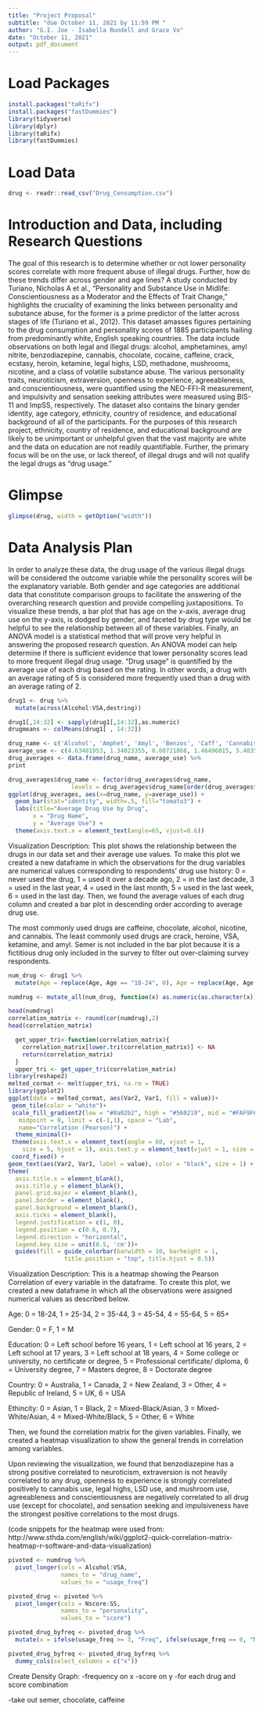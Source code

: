 ```yaml
---
title: "Project Proposal"
subtitle: "due October 11, 2021 by 11:59 PM "
author: "G.I. Joe - Isabella Rundell and Grace Vo"
date: "October 11, 2021"
output: pdf_document
---
```


# Load Packages

```r
install.packages("taRifx")
install.packages("fastDummies")
library(tidyverse)
library(dplyr)
library(taRifx)
library(fastDummies)
``` 

# Load Data
```r
drug <- readr::read_csv("Drug_Consumption.csv")
```

# Introduction and Data, including Research Questions

  The goal of this research is to determine whether or not lower personality scores correlate with more frequent abuse of illegal drugs. Further, how do these trends differ across gender and age lines? A study conducted by Turiano, Nicholas A et al., “Personality and Substance Use in Midlife: Conscientiousness as a Moderator and the Effects of Trait Change,” highlights the cruciality of examining the links between personality and substance abuse, for the former is a prime predictor of the latter across stages of life (Turiano et al., 2012). This dataset amasses figures pertaining to the drug consumption and personality scores of 1885 participants hailing from predominantly white, English speaking countries. The data include observations on both legal and illegal drugs: alcohol, amphetamines, amyl nitrite, benzodiazepine, cannabis, chocolate, cocaine, caffeine, crack, ecstasy, heroin, ketamine, legal highs, LSD, methadone, mushrooms, nicotine, and a class of volatile substance abuse. The various personality traits, neuroticism, extraversion, openness to experience, agreeableness, and conscientiousness, were quantified using the NEO-FFI-R measurement, and impulsivity and sensation seeking attributes were measured using BIS-11 and ImpSS, respectively. The dataset also contains the binary gender identity, age category, ethnicity, country of residence, and educational background of all of the participants. For the purposes of this research project, ethnicity, country of residence, and educational background are likely to be unimportant or unhelpful given that the vast majority are white and the data on education are not readily quantifiable. Further, the primary focus will be on the use, or lack thereof, of illegal drugs and will not qualify the legal drugs as “drug usage."

# Glimpse

```r
glimpse(drug, width = getOption("width"))
```


# Data Analysis Plan

In order to analyze these data, the drug usage of the various illegal drugs will be considered the outcome variable while the personality scores will be the explanatory variable. Both gender and age categories are additional data that constitute comparison groups to facilitate the answering of the overarching research question and provide compelling juxtapositions. To visualize these trends, a bar plot that has age on the x-axis, average drug use on the y-axis, is dodged by gender, and faceted by drug type would be helpful to see the relationship between all of these variables. Finally, an ANOVA model is a statistical method that will prove very helpful in answering the proposed research question. An ANOVA model can help determine if there is sufficient evidence that lower personality scores lead to more frequent illegal drug usage. “Drug usage” is quantified by the average use of each drug based on the rating. In other words, a drug with an average rating of 5 is considered more frequently used than a drug with an average rating of 2. 


```r
drug1 <- drug %>%
  mutate(across(Alcohol:VSA,destring))
```

```r
drug1[,14:32] <- sapply(drug1[,14:32],as.numeric)
drugmeans <- colMeans(drug1[ , 14:32])
```

```r
drug_name <- c('Alcohol', 'Amphet', 'Amyl', 'Benzos', 'Caff', 'Cannabis', 'Choc', 'Coke', 'Crack', 'Ecstasy', 'Heroin', 'Ketamine','Legalh', 'LSD', 'Meth', 'Mushrooms', 'Nicotine', 'VSA')
average_use <- c(4.63481953, 1.34023355, 0.60721868, 1.46496815, 5.48354565, 2.99097665, 5.10668790, 1.16188960, 0.29777070, 1.31475584, 0.37420382, 0.56953291, 1.35668790, 1.06210191, 0.82696391, 1.18789809, 3.20116773, 0.43365180)
drug_averages <- data.frame(drug_name, average_use) %>%
print
```

```r
drug_averages$drug_name <- factor(drug_averages$drug_name,                                    
                  levels = drug_averages$drug_name[order(drug_averages$average_use, decreasing = TRUE)])
ggplot(drug_averages, aes(x=drug_name, y=average_use)) + 
  geom_bar(stat="identity", width=.5, fill="tomato3") + 
  labs(title="Average Drug Use by Drug",
       x = "Drug Name",
       y = "Average Use") + 
  theme(axis.text.x = element_text(angle=65, vjust=0.6))
```
Visualization Description:
This plot shows the relationship between the drugs in our data set and their average use values. To make this plot we created a new dataframe in which the observations for the drug variables are numerical values corresponding to respondents' drug use history: 0 = never used the drug, 1 = used it over a decade ago, 2 = in the last decade, 3 = used in the last year, 4 = used in the last month, 5 = used in the last week, 6 = used in the last day. Then, we found the average values of each drug column and created a bar plot in descending order according to average drug use.

The most commonly used drugs are caffeine, chocolate, alcohol, nicotine, and cannabis. The least commonly used drugs are crack, heroine, VSA, ketamine, and amyl. Semer is not included in the bar plot because it is a fictitious drug only included in the survey to filter out over-claiming survey respondents. 

```r
num_drug <- drug1 %>%                               
  mutate(Age = replace(Age, Age == "18-24", 0), Age = replace(Age, Age == "25-34", 1), Age = replace(Age, Age == "35-44", 2), Age = replace(Age, Age == "45-54", 3), Age = replace(Age, Age == "55-64", 4), Age = replace(Age, Age == "65+", 5), Gender = replace(Gender, Gender == "F", 0), Gender = replace(Gender, Gender == "M", 1), Education = replace(Education, Education == "Left school before 16 years", 0), Education = replace(Education, Education == "Left school at 16 years", 1), Education = replace(Education, Education == "Left school at 17 years", 2), Education = replace(Education, Education == "Left school at 18 years", 3), Education = replace(Education, Education == "Some college or university, no certificate or degree", 4), Education = replace(Education, Education == "Professional certificate/ diploma", 5), Education = replace(Education, Education == "University degree", 6), Education = replace(Education, Education == "Masters degree", 7), Education = replace(Education, Education == "Doctorate degree", 8), Country = replace(Country, Country == "Australia", 0), Country = replace(Country, Country == "Canada", 1), Country = replace(Country, Country == "New Zealand", 2), Country = replace(Country, Country == "Other", 3), Country = replace(Country, Country == "Republic of Ireland", 4), Country = replace(Country, Country == "UK", 5), Country = replace(Country, Country == "USA", 6), Ethnicity = replace(Ethnicity, Ethnicity == "Asian", 0), Ethnicity = replace(Ethnicity, Ethnicity == "Black", 1), Ethnicity = replace(Ethnicity, Ethnicity == "Mixed-Black/Asian", 2), Ethnicity = replace(Ethnicity, Ethnicity == "Mixed-White/Asian", 3), Ethnicity = replace(Ethnicity, Ethnicity == "Mixed-White/Black", 4), Ethnicity = replace(Ethnicity, Ethnicity == "Other", 5), Ethnicity = replace(Ethnicity, Ethnicity == "White", 6))

numdrug <- mutate_all(num_drug, function(x) as.numeric(as.character(x)))
```

```r
head(numdrug)
correlation_matrix <- round(cor(numdrug),2)
head(correlation_matrix)

  get_upper_tri<-function(correlation_matrix){
    correlation_matrix[lower.tri(correlation_matrix)] <- NA
    return(correlation_matrix)
  }
  upper_tri <- get_upper_tri(correlation_matrix)
library(reshape2)
melted_cormat <- melt(upper_tri, na.rm = TRUE)
library(ggplot2)
ggplot(data = melted_cormat, aes(Var2, Var1, fill = value))+
 geom_tile(color = "white")+
 scale_fill_gradient2(low = "#8a02b2", high = "#560219", mid = "#FAF9F6", 
   midpoint = 0, limit = c(-1,1), space = "Lab", 
   name="Correlation (Pearson)") +
  theme_minimal()+ 
 theme(axis.text.x = element_text(angle = 60, vjust = 1, 
    size = 5, hjust = 1), axis.text.y = element_text(vjust = 1, size = 5, hjust = 1))+
 coord_fixed() + 
geom_text(aes(Var2, Var1, label = value), color = "black", size = 1) +
theme(
  axis.title.x = element_blank(),
  axis.title.y = element_blank(),
  panel.grid.major = element_blank(),
  panel.border = element_blank(),
  panel.background = element_blank(),
  axis.ticks = element_blank(),
  legend.justification = c(1, 0),
  legend.position = c(0.6, 0.7),
  legend.direction = "horizontal",
  legend.key.size = unit(0.5, 'cm'))+
  guides(fill = guide_colorbar(barwidth = 10, barheight = 1,
                title.position = "top", title.hjust = 0.5))
```

Visualization Description:
This is a heatmap showing the Pearson Correlation of every variable in the dataframe. To create this plot, we created a new dataframe in which all the observations were assigned numerical values as described below.

Age: 0 = 18-24, 1 = 25-34, 2 = 35-44, 3 = 45-54, 4 = 55-64, 5 = 65+
  
Gender: 0 = F, 1 = M
  
Education: 0 = Left school before 16 years, 1 = Left school at 16 years, 2 = Left school at 17 years, 3 = Left school at 18 years, 4 = Some college or university, no certificate or degree, 5 = Professional certificate/ diploma, 6 = University degree, 7 = Masters degree, 8 = Doctorate degree
  
Country: 0 = Australia, 1 = Canada, 2 = New Zealand, 3 = Other, 4 = Republic of Ireland, 5 = UK, 6 = USA
  
Ethincity: 0 = Asian, 1 = Black, 2 = Mixed-Black/Asian, 3 = Mixed-White/Asian, 4 = Mixed-White/Black, 5 = Other, 6 = White

Then, we found the correlation matrix for the given variables. Finally, we created a heatmap visualization to show the general trends in correlation among variables.

Upon reviewing the visualization, we found that benzodiazepine has a strong positive correlated to neuroticism, extraversion is not heavily correlated to any drug, openness to experience is strongly correlated positively to cannabis use, legal highs, LSD use, and mushroom use, agreeableness and conscientiousness are negatively correlated to all drug use (except for chocolate), and sensation seeking and impulsiveness have the strongest positive correlations to the most drugs.

(code snippets for the heatmap were used from: http://www.sthda.com/english/wiki/ggplot2-quick-correlation-matrix-heatmap-r-software-and-data-visualization)

```r
pivoted <- numdrug %>%
  pivot_longer(cols = Alcohol:VSA,
               names_to = "drug_name",
               values_to = "usage_freq")
```

```r
pivoted_drug <- pivoted %>%
  pivot_longer(cols = Nscore:SS,
               names_to = "personality",
               values_to = "score")
```

```r
pivoted_drug_byfreq <- pivoted_drug %>%
  mutate(x = ifelse(usage_freq >= 3, "Freq", ifelse(usage_freq == 0, "Never", "Rare")))

pivoted_drug_byfreq <- pivoted_drug_byfreq %>%
  dummy_cols(select_columns = c("x"))
```

Create Density Graph:
-frequency on x
-score on y
-for each drug and score combination

-take out semer, chocolate, caffeine

